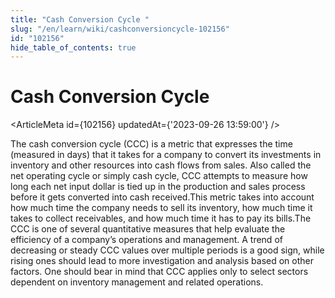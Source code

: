 ```yaml
---
title: "Cash Conversion Cycle "
slug: "/en/learn/wiki/cashconversioncycle-102156"
id: "102156"
hide_table_of_contents: true
---
```



# Cash Conversion Cycle 

<ArticleMeta id={102156} updatedAt={'2023-09-26 13:59:00'} />
<div className='border-solid border-b border-t-0 my-4 border-[var(--ifm-color-gray-300)]' />

The cash conversion cycle (CCC) is a metric that expresses the time (measured in days) that it takes for a company to convert its investments in inventory and other resources into cash flows from sales. Also called the net operating cycle or simply cash cycle, CCC attempts to measure how long each net input dollar is tied up in the production and sales process before it gets converted into cash received.This metric takes into account how much time the company needs to sell its inventory, how much time it takes to collect receivables, and how much time it has to pay its bills.The CCC is one of several quantitative measures that help evaluate the efficiency of a company’s operations and management. A trend of decreasing or steady CCC values over multiple periods is a good sign, while rising ones should lead to more investigation and analysis based on other factors. One should bear in mind that CCC applies only to select sectors dependent on inventory management and related operations.

